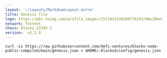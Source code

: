 ```yaml
---
layout: '~/layouts/MarkdownLayout.astro'
title: Genesis file
logo: https://pbs.twimg.com/profile_images/1571914336288776193/HmxJDHvF_400x400.jpg
network: Testnet
chain: blockx_12345-2
version:  v1.1.0
---
```

```
curl -Ls https://raw.githubusercontent.com/defi-ventures/blockx-node-public-compiled/main/genesis.json > $HOME/.blockxd/config/genesis.json
```
